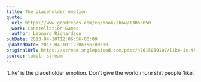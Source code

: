 ```yaml
---
title: The placeholder emotion
quote:
  url: https://www.goodreads.com/en/book/show/13063050
  work: Constellation Games
  author: Leonard Richardson
pubDate: 2013-04-10T12:06:56+00:00
updatedDate: 2013-04-10T12:06:56+00:00
originalUrl: https://stream.anglepoised.com/post/47615059197/like-is-the-placeholder-emotion-dont-give-the
source: tumblr stream
---
```


&lsquo;Like&rsquo; is the placeholder emotion. Don&rsquo;t give the world more shit people &#8216;like&rsquo;.
